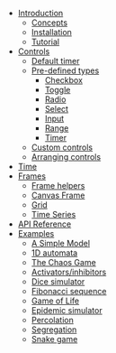 
- [Introduction](/about)
  - [Concepts](/concepts)
  - [Installation](/installation)
  - [Tutorial](/tutorial)
- [Controls](/controls)
  - [Default timer](/controls/default-timer)
  - [Pre-defined types](/controls/pre-defined-types)
    - [Checkbox](/controls/checkbox)
    - [Toggle](/controls/toggle)
    - [Radio](/controls/radio)
    - [Select](/controls/select)
    - [Input](/controls/input)
    - [Range](/controls/range)
    - [Timer](/controls/timer)
  - [Custom controls](/controls/custom-controls)
  - [Arranging controls](/controls/arranging-controls)
- [Time](/time)
- [Frames](/frames)
  - [Frame helpers](/frame-helpers)
  - [Canvas Frame](/frame-helpers/canvas-frame)
  - [Grid](/frame-helpers/grid)
  - [Time Series](/frame-helpers/time-series)
- [API Reference](/api)
- [Examples](/examples)
  - [A Simple Model](/examples/model)
  - [1D automata](/examples/1d-automata)
  - [The Chaos Game](/examples/chaos-game)
  - [Activators/inhibitors](/examples/activators)
  - [Dice simulator](/examples/dice)
  - [Fibonacci sequence](/examples/fibonacci)
  - [Game of Life](/examples/game-of-life)
  - [Epidemic simulator](/examples/epidemic)
  - [Percolation](/examples/percolation)
  - [Segregation](/examples/segregation)
  - [Snake game](/examples/snake)
